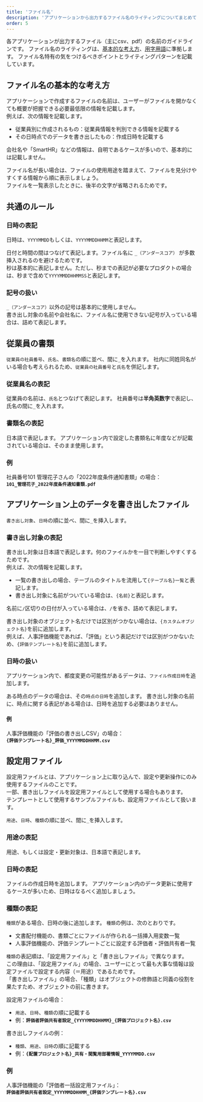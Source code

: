 ```yaml
---
title: 'ファイル名'
description: 'アプリケーションから出力するファイル名のライティングについてまとめています。'
order: 5
---
```


各アプリケーションが出力するファイル（主にcsv、pdf）の名前のガイドラインです。
ファイル名のライティングは、[基本的な考え方](/products/contents/writing-style/)、[用字用語](/products/contents/idiomatic-usage/)に準拠します。
ファイル名特有の気をつけるべきポイントとライティングパターンを記載しています。

## ファイル名の基本的な考え方

アプリケーションで作成するファイルの名前は、ユーザーがファイルを開かなくても概要が把握できる必要最低限の情報を記載します。  
例えば、次の情報を記載します。

- 従業員別に作成されるもの：従業員情報を判別できる情報を記載する
- その日時点でのデータを書き出したもの：作成日時を記載する

会社名や「SmartHR」などの情報は、自明であるケースが多いので、基本的には記載しません。

ファイル名が長い場合は、ファイルの使用用途を踏まえて、ファイルを見分けやすくする情報から順に表示しましょう。  
ファイルを一覧表示したときに、後半の文字が省略されるためです。

## 共通のルール

### 日時の表記

日時は、`YYYYMMDD`もしくは、`YYYYMMDDHHMM`と表記します。

日付と時間の間はつなげて表記します。ファイル名に `_（アンダースコア）` が多数挿入されるのを避けるためです。  
秒は基本的に表記しません。ただし、秒までの表記が必要なプロダクトの場合は、秒まで含めて`YYYYMMDDHHMMSS`と表記します。

### 記号の扱い

`_（アンダースコア）`以外の記号は基本的に使用しません。  
書き出し対象の名前や会社名に、ファイル名に使用できない記号が入っている場合は、詰めて表記します。

## 従業員の書類

`従業員の社員番号`、`氏名`、`書類名`の順に並べ、間に`_`を入れます。
社内に同姓同名がいる場合も考えられるため、`従業員の社員番号`と`氏名`を併記します。

### 従業員名の表記

従業員の名前は、`氏名`とつなげて表記します。
社員番号は**半角英数字**で表記し、氏名の間に`_`を入れます。

### 書類名の表記

日本語で表記します。
アプリケーション内で設定した書類名に年度などが記載されている場合は、そのまま使用します。

### 例

社員番号101 管理花子さんの「2022年度条件通知書類」の場合：  
**`101_管理花子_2022年度条件通知書類.pdf`**

## アプリケーション上のデータを書き出したファイル

`書き出し対象`、`日時`の順に並べ、間に`_`を挿入します。

### 書き出し対象の表記

書き出し対象は日本語で表記します。何のファイルかを一目で判断しやすくするためです。  
例えば、次の情報を記載します。

- 一覧の書き出しの場合、テーブルのタイトルを流用して`{テーブル名}一覧`と表記します。
- 書き出し対象に名前がついている場合は、`{名前}`と表記します。

名前に`/`区切りの日付が入っている場合は、`/`を省き、詰めて表記します。

書き出し対象のオブジェクト名だけでは区別がつかない場合は、`{カスタムオブジェクト名}`を前に追加します。  
例えば、人事評価機能であれば、「評価」という表記だけでは区別がつかないため、`{評価テンプレート名}`を前に追加します。

### 日時の扱い

アプリケーション内で、都度変更の可能性があるデータは、`ファイル作成日時`を追加します。

ある時点のデータの場合は、その`時点の日時`を追加します。
書き出し対象の名前に、時点に関する表記がある場合は、日時を追加する必要はありません。

#### 例

人事評価機能の「評価の書き出しCSV」の場合：  
**`{評価テンプレート名}_評価_YYYYMMDDHHMM.csv`**

## 設定用ファイル

設定用ファイルとは、アプリケーション上に取り込んで、設定や更新操作にのみ使用するファイルのことです。  
一部、書き出しファイルを設定用ファイルとして使用する場合もあります。  
テンプレートとして使用するサンプルファイルも、設定用ファイルとして扱います。

`用途`、`日時`、`種類`の順に並べ、間に`_`を挿入します。

### 用途の表記

用途、もしくは設定・更新対象は、日本語で表記します。

### 日時の表記

ファイルの作成日時を追加します。
アプリケーション内のデータ更新に使用するケースが多いため、日時はなるべく追加しましょう。

### 種類の表記

`種類`がある場合、日時の後に追加します。
`種類`の例は、次のとおりです。

- 文書配付機能の、書類ごとにファイルが作られる一括挿入用変数一覧
- 人事評価機能の、評価テンプレートごとに設定する評価者・評価共有者一覧

`種類`の表記順は、「設定用ファイル」と「書き出しファイル」で異なります。  
この理由は、「設定用ファイル」の場合、ユーザーにとって最も大事な情報は設定ファイルで設定する内容（＝用途）であるためです。  
「書き出しファイル」の場合、「種類」はオブジェクトの修飾語と同義の役割を果たすため、オブジェクトの前に書きます。

設定用ファイルの場合：

- `用途`、`日時`、`種類`の順に記載する
- 例：**`評価者評価共有者設定_{YYYYMMDDHHMM}_{評価プロジェクト名}.csv`**

書き出しファイルの例：

- `種類`、`用途`、`日時`の順に記載する
- 例：**`{配置プロジェクト名}_共有・閲覧用部署情報_YYYYMMDD.csv`**

### 例

人事評価機能の「評価者一括設定用ファイル」：  
**`評価者評価共有者設定_YYYYMMDDHHMM_{評価テンプレート名}.csv`**
